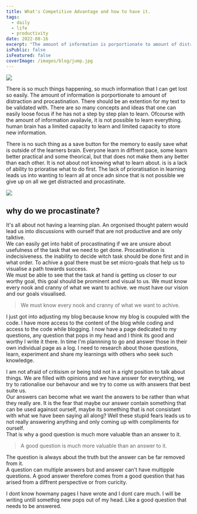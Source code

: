 ```yaml
---
title: What's Competitive Advantage and how to have it.
tags:
  - daily
  - life
  - productivity
date: 2022-08-16
excerpt: "The amount of information is porportionate to amount of distraction and procastination."
isPublic: false
isFeatured: false
coverImage: /images/blog/jump.jpg
---
```


<Image src="/images/blog/jump.jpg" priority />

There is so much things happening, so much information that I can get lost so easily.
The amount of information is porportionate to amount of distraction and procastination.
There should be an extention for my text to be validated with.
There are so many concepts and ideas that one can easily loose focus if he has not a step by step plan to learn.
Ofcourse with the amount of information availavle, it is not possible to learn everything.
human brain has a limited capacity to learn and limited capacity to store new information.

There is no such thing as a save button for the memory to easily save what is outside of the learners brain.
Everyone learn in diffrent pace, some learn better practical and some theorical, but that does not make them any better than each other.
It is not about not knowing what to learn about. is is a lack of ability to prioratise what to do first.
The lack of prioratisation in learning leads us into wanting to learn all at once adn since that is not possible we give up on all we get distracted and procastinate.

<Image src="/images/blog/payam-back.jpg" />

## why do we procastinate?

It's all about not having a learning plan. An orgonised thought patern would lead us into discussions with ourself that are not productive and are only talktive.  
We can easily get into habit of procastinating if we are unsure about usefulness of the task that we need to get done.
Procastination is indecisiveness. the inability to decide witch task should be done first and in what order.
To achive a goal there must be set micro-goals that help us to visualise a path towards success.  
We must be able to see that the task at hand is getting us closer to our worthy goal, this goal should be prominent and visual to us.
We must know every nook and cranny of what we want to achive. we must have our vision and our goals visualised.

> We must know every nook and cranny of what we want to achive.

I just got into adjusting my blog because know my blog is coupuled with the code.
I have more access to the content of the blog while coding and access to the code while blogging.
I now have a page dedicated to my questions, any question that pops in my head and I think its good and worthy I write it there.
In time I'm plannning to go and answer those in their own individual page as a log.
I need to research about those questions, learn, experiment and share my learnings with others who seek such knowledge.

I am not afraid of critisism or being told not in a right position to talk about things.
We are filled with opinions and we have answer for everything, we try to rationalise our behavour and we try to come us with answers that best suite us.  
Our answers can become what we want the answers to be rather than what they really are.
It is the fear that maybe our answer contain something that can be used againsst ourself, maybe its something that is not consistant with what we have been saying all along?
Well these stupid fears leads us to not really answering anything and only coming up with compliments for ourself.  
That is why a good question is much more valuable than an answer to it.

> A good question is much more valuable than an answer to it.

The question is always about the truth but the answer can be far removed from it.  
A question can multiple answers but and answer can't have multipple questions.
A good answer therefore comes from a good question that has arised from a diffrent perspective or from curicity.

I dont know howmany pages I have wrote and I dont care much. I will be writing untill somethig new pops out of my head.
Like a good question that needs to be answered.
